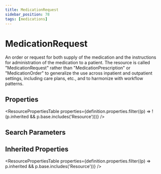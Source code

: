 ```yaml
---
title: MedicationRequest
sidebar_position: 78
tags: [medications]
---
```



# MedicationRequest

An order or request for both supply of the medication and the instructions for administration of the medication to a patient. The resource is called "MedicationRequest" rather than "MedicationPrescription" or "MedicationOrder" to generalize the use across inpatient and outpatient settings, including care plans, etc., and to harmonize with workflow patterns.

## Properties

<ResourcePropertiesTable
  properties={definition.properties.filter((p) => !(p.inherited && p.base.includes('Resource')))}
/>

## Search Parameters

<SearchParamsTable searchParams={definition.searchParameters} />

## Inherited Properties

<ResourcePropertiesTable properties={definition.properties.filter((p) => p.inherited && p.base.includes('Resource'))} />
